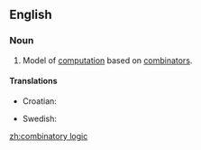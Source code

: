 ==English==
{{wikipedia}}

===Noun===
{{en-noun|-}}

# {{computer science}} Model of [[computation]] based on [[combinator]]s.

====Translations====
{{trans-top|model of computation}}
*Croatian: {{t-|hr|kombinatorna logika|f}}
{{trans-mid}}
* Swedish: {{t|sv|kombinatorisk logik}}
{{trans-bottom}}

[[zh:combinatory logic]]
